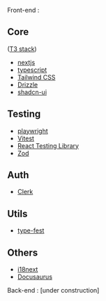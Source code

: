 Front-end :

## Core
([T3 stack](https://create.t3.gg/))
- [nextjs](https://nextjs.org/)
- [typescript](https://www.typescriptlang.org/)
- [Tailwind CSS](https://tailwindcss.com/)
- [Drizzle](https://orm.drizzle.team/)
- [shadcn-ui](https://ui.shadcn.com/)

## Testing
- [playwright](https://playwright.dev/)
- [Vitest](https://vitest.dev/)
- [React Testing Library](https://testing-library.com/docs/react-testing-library/intro/)
- [Zod](https://zod.dev/)

## Auth
- [Clerk](https://clerk.com/)

## Utils
- [type-fest](https://github.com/sindresorhus/type-fest)

## Others
- [i18next](https://www.i18next.com/)
- [Docusaurus](https://docusaurus.io/)


Back-end :
[under construction]